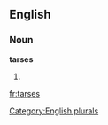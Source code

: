 ==English==

===Noun===
'''tarses'''

# {{plural of|[[tarse]]}}

[[Category:English plurals]]

[[fr:tarses]]